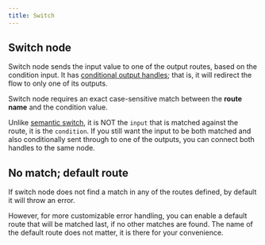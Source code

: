 ```yaml
---
title: Switch
---
```


## Switch node

Switch node sends the input value to one of the output routes, based on the condition input.
It has [conditional output handles](/documentation/pipeline/working-with-nodes#conditional-output-handles); that is, it will redirect the flow to only one of its outputs.

Switch node requires an exact case-sensitive match between the **route name** and the condition value.

Unlike [semantic switch](/documentation/nodes/semantic-switch), it is NOT the `input` that is matched against the route, it is the `condition`.
If you still want the input to be both matched and also conditionally sent through to one of the outputs, you can connect both handles to the same node.

## No match; default route

If switch node does not find a match in any of the routes defined, by default it will throw an error.

However, for more customizable error handling, you can enable a default route that will be matched last, if no other matches are found.
The name of the default route does not matter, it is there for your convenience.
